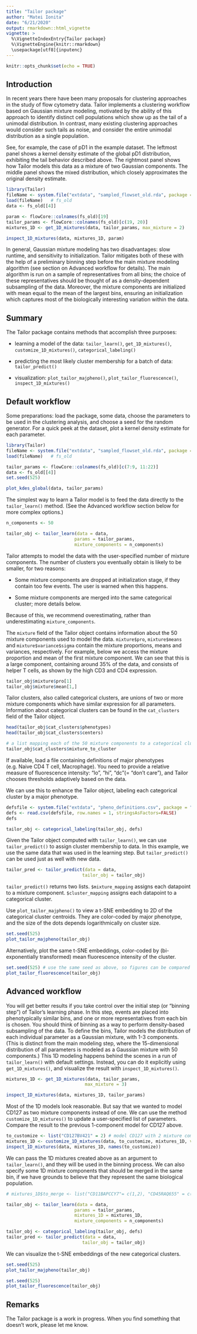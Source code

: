 ---
title: "Tailor package"
author: "Matei Ionita"
date: "6/21/2020"
output: rmarkdown::html_vignette
vignette: >
  %\VignetteIndexEntry{Tailor package}
  %\VignetteEngine{knitr::rmarkdown}
  \usepackage[utf8]{inputenc}
---

```{r setup, include=FALSE}
knitr::opts_chunk$set(echo = TRUE)
```


## Introduction

In recent years there have been many proposals for clustering approaches in the study of flow cytometry data. 
Tailor implements a clustering workflow based on Gaussian mixture modeling, motivated by the ability of this 
approach to identify distinct cell populations which show up as the tail of a unimodal distribution. 
In contrast, many existing clustering approaches would consider such tails as noise, and consider the 
entire unimodal distribution as a single population. 

See, for example, the case of pD1 in the
example dataset. The leftmost panel shows a kernel density estimate of the global pD1 distribution,
exhibiting the tail behavior described above. The rightmost panel shows how Tailor models this data
as a mixture of two Gaussian components. The middle panel shows the mixed distribution, which closely
approximates the original density estimate.

```{r fig_tail, fig.width=8, fig.height=4, echo=FALSE}
library(Tailor)
fileName <- system.file("extdata", "sampled_flowset_old.rda", package = "Tailor")
load(fileName)   # fs_old
data <- fs_old[[4]]

param <- flowCore::colnames(fs_old)[19]
tailor_params <- flowCore::colnames(fs_old)[c(19, 20)]
mixtures_1D <- get_1D_mixtures(data, tailor_params, max_mixture = 2)

inspect_1D_mixtures(data, mixtures_1D, param)
```

In general, Gaussian mixture modeling has two disadvantages: slow runtime, and sensitivity to initialization. 
Tailor mitigates both of these with the help of a preliminary binning step before the main mixture modeling 
algorithm (see section on Advanced workflow for details). The main algorithm is run on a sample of 
representatives from all bins; the choice of these representatives should be thought of as a 
density-dependent subsampling of the data. Moreover, the mixture components are initialized with mean 
equal to the mean of the largest bins, ensuring an initialization which captures most of the 
biologically interesting variation within the data.


## Summary
The Tailor package contains methods that accomplish three purposes:

* learning a model of the data: `tailor_learn()`, `get_1D_mixtures()`, `customize_1D_mixtures()`, `categorical_labeling()`

* predicting the most likely cluster membership for a batch of data: `tailor_predict()`

* visualization: `plot_tailor_majpheno()`, `plot_tailor_fluorescence()`, `inspect_1D_mixtures()`


## Default workflow
Some preparations: load the package, some data, choose the parameters to be used in the 
clustering analysis, and choose a seed for the random generator. For a quick peek at the dataset, 
plot a kernel density estimate for each parameter.

```{r preparations, fig.align = "center", fig.width=8, fig.height=5}
library(Tailor)
fileName <- system.file("extdata", "sampled_flowset_old.rda", package = "Tailor")
load(fileName)   # fs_old

tailor_params <- flowCore::colnames(fs_old)[c(7:9, 11:22)]
data <- fs_old[[4]]
set.seed(525)

plot_kdes_global(data, tailor_params)
```


The simplest way to learn a Tailor model is to feed the data directly to the `tailor_learn()` 
method. (See the Advanced workflow section below for more complex options.)

```{r tailor_vanilla}
n_components <- 50

tailor_obj <- tailor_learn(data = data,
                          params = tailor_params,
                          mixture_components = n_components)
```

Tailor attempts to model the data with the user-specified number of mixture components. 
The number of clusters you eventually obtain is likely to be smaller, for two reasons:

* Some mixture components are dropped at initialization stage, if they contain too few events. 
The user is warned when this happens.

* Some mixture components are merged into the same categorical cluster; more details below.

Because of this, we recommend overestimating, rather than underestimating `mixture_components`.

The `mixture` field of the Tailor object contains information about the 50 mixture components 
used to model the data.
`mixture$pro`, `mixture$means` and `mixture$variance$sigma` contain the mixture proportions, 
means and variances, respectively.
For example, below we access the mixture proportion and mean of the first mixture component. 
We can see that this is a large component, containing around 35% of the data, and consists of 
helper T cells, as shown by the high CD3 and CD4 expression.

```{r tailor_mixture}
tailor_obj$mixture$pro[1]
tailor_obj$mixture$mean[1,]
```

Tailor clusters, also called categorical clusters, are unions of two or more mixture components 
which have similar expression for all parameters. Information about categorical clusters can 
be found in the `cat_clusters` field of the Tailor object.

```{r tailor_categorical}
head(tailor_obj$cat_clusters$phenotypes)
head(tailor_obj$cat_clusters$centers)

# a list mapping each of the 50 mixture components to a categorical cluster
tailor_obj$cat_clusters$mixture_to_cluster
```

If available, load a file containing definitions of major phenotypes (e.g. Naive CD4 T cell, Macrophage). 
You need to provide a relative measure of fluorescence intensity: "lo", "hi", "dc"(= "don't care"), 
and Tailor chooses thresholds adaptively based on the data.

We can use this to enhance the Tailor object, labeling each categorical cluster by a major phenotype.

```{r categorical_labeling}
defsfile <- system.file("extdata", "pheno_definitions.csv", package = "Tailor")
defs <- read.csv(defsfile, row.names = 1, stringsAsFactors=FALSE)
defs

tailor_obj <- categorical_labeling(tailor_obj, defs)
```

Given the Tailor object computed with `tailor_learn()`, we can use `tailor_predict()` to assign 
cluster membership to data. In this example, we use the same data that was used in the learning step. 
But `tailor_predict()` can be used just as well with new data.

```{r tailor_predict}
tailor_pred <- tailor_predict(data = data,
                             tailor_obj = tailor_obj)
```

`tailor_predict()` returns two lists. `$mixture_mapping` assigns each datapoint to a mixture component. `$cluster_mapping` assigns each datapoint to a categorical cluster.

Use `plot_tailor_majpheno()` to view a t-SNE embedding to 2D of the categorical cluster centroids. 
They are color-coded by major phenotype, and the size of the dots depends logarithmically on cluster size.

```{r tailor_plot_clusters, fig.align= "center", fig.width=6, fig.height=4}
set.seed(525)
plot_tailor_majpheno(tailor_obj)
```

Alternatively, plot the same t-SNE embeddings, color-coded by (bi-exponentially transformed) mean 
fluorescence intensity of the cluster. 

```{r tailor_plot_mfi, fig.align= "center", fig.width=9, fig.height=9}
set.seed(525) # use the same seed as above, so figures can be compared
plot_tailor_fluorescence(tailor_obj)
```

## Advanced workflow

You will get better results if you take control over the initial step (or "binning step") of 
Tailor's learning phase.
In this step, events are placed into phenotypically similar bins, and one or more representatives 
from each bin is chosen. You should think of binning as a way to perform density-based subsampling 
of the data. To define the bins, Tailor models the distribution of each individual parameter as a 
Gaussian mixture, with 1-3 components. (This is distinct from the main modeling step, where the 
15-dimensional distribution of all parameters is modeled as a Gaussian mixture with 50 components.) 
This 1D modeling happens behind the scenes in a run of `tailor_learn()` with default settings. 
Instead, you can do it explicitly using `get_1D_mixtures()`, and visualize the result with 
`inspect_1D_mixtures()`.

```{r 1D_mixtures, fig.width=8, fig.height=4}
mixtures_1D <- get_1D_mixtures(data, tailor_params,
                              max_mixture = 3)

inspect_1D_mixtures(data, mixtures_1D, tailor_params)
```

Most of the 1D models look reasonable. But say that we wanted to model CD127 as two mixture 
components instead of one. We can use the method `customize_1D_mixtures()` to update a user-specified 
list of parameters. Compare the result to the previous 1-component model for CD127 above.

```{r customize_1D_mixtures, fig.width=8, fig.height=4}
to_customize <- list("CD127BV421" = 2) # model CD127 with 2 mixture components
mixtures_1D <- customize_1D_mixtures(data, to_customize, mixtures_1D, verbose = TRUE)
inspect_1D_mixtures(data, mixtures_1D, names(to_customize))
```

We can pass the 1D mixtures created above as an argument to `tailor_learn()`, and they will be used 
in the binning process. We can also specify some 1D mixture components that should be merged in the 
same bin, if we have grounds to believe that they represent the same biological population.

```{r learn_advanced}
# mixtures_1D$to_merge <- list("CD11BAPCCY7"= c(1,2), "CD45RAQ655" = c(1,2), "CD27AF700" = c(2,3))

tailor_obj <- tailor_learn(data = data,
                          params = tailor_params,
                          mixtures_1D = mixtures_1D,
                          mixture_components = n_components)

tailor_obj <- categorical_labeling(tailor_obj, defs)
tailor_pred <- tailor_predict(data = data,
                             tailor_obj = tailor_obj)
```

We can visualize the t-SNE embeddings of the new categorical clusters.

```{r tailor_plot_clusters_advanced, fig.align= "center", fig.width=6, fig.height=4}
set.seed(525)
plot_tailor_majpheno(tailor_obj)
```

```{r tailor_plot_fluorescence_advanced, fig.align="center", fig.width=9, fig.height=9}
set.seed(525)
plot_tailor_fluorescence(tailor_obj)
```


## Remarks

The Tailor package is a work in progress. When you find something that doesn't work, please 
let me know.

